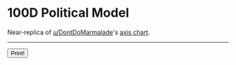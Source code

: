 
# 100D Political Model

Near-replica of [u/DontDoMarmalade](https://www.reddit.com/user/DontDoMarmalade)'s [axis&nbsp;chart](https://www.reddit.com/r/Jreg/comments/djd0qx/i_made_an_actual_axis_chart_for_the_100/).

---

<form>
    <Axes data={axes}></Axes>
    <input type="submit" value="Print!"/>
</form>
